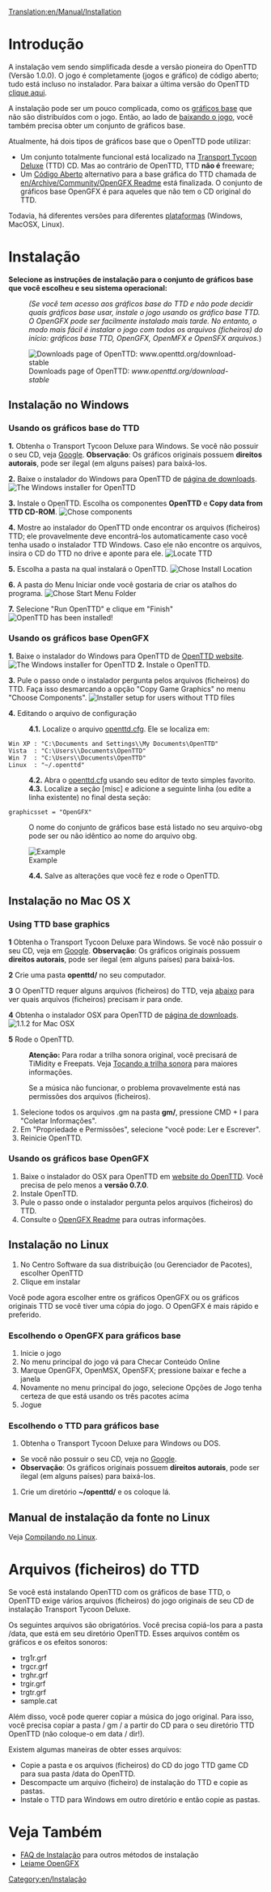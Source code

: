 [[Translation:en/Manual/Installation]]
{{pt/Manual/Tabela de conteúdos}}
=Introdução=
A instalação vem sendo simplificada desde a versão pioneira do OpenTTD (Versão 1.0.0). O jogo é completamente (jogos e gráfico) de código aberto; tudo está incluso no instalador. Para baixar a última versão do OpenTTD [http://www.openttd.org/download-stable clique aqui].

A instalação pode ser um pouco complicada, como os [[pt/Gráficos Base|gráficos base]] que não são distribuídos com o jogo. Então, ao lado de [http://www.openttd.org/ baixando o jogo], você também precisa obter um conjunto de gráficos base.

Atualmente, há dois tipos de gráficos base que o OpenTTD pode utilizar:
* Um conjunto totalmente funcional está localizado na [http://en.wikipedia.org/wiki/Transport_Tycoon Transport Tycoon Deluxe] (TTD) CD. Mas ao contrário de OpenTTD, TTD '''não é''' freeware;
* Um [http://en.wikipedia.org/wiki/Open_source Código Aberto] alternativo para a base gráfica do TTD chamada de [[en/Archive/Community/OpenGFX Readme]] está finalizada. O conjunto de gráficos base OpenGFX é para aqueles que não tem o CD original do TTD.

Todavia, há diferentes versões para diferentes [[en/Archive/Compilation and Ports/Operating system|plataformas]] (Windows, MacOSX, Linux).

= Instalação =
'''Selecione as instruções de instalação para o conjunto de gráficos base que você escolheu e seu sistema operacional:'''
:<p style="font-size: 90%">''(Se você tem acesso aos gráficos base do TTD e não pode decidir quais gráficos base usar, instale o jogo usando os gráfico base TTD. O OpenGFX pode ser facilmente instalado mais tarde. No entanto, o modo mais fácil é instalar o jogo com todos os arquivos (ficheiros) do início: gráficos base TTD, OpenGFX, OpenMFX e OpenSFX arquivos.'')</p>

[[File:en/Manual/Installation 1a.png|frame|center|Downloads page of OpenTTD: ''www.openttd.org/download-stable'']]

== Instalação no Windows ==
===Usando os gráficos base do TTD===
'''1.''' Obtenha o Transport Tycoon Deluxe para Windows. Se você não possuir o seu CD, veja [http://www.google.com/search?q=transport+tycoon+deluxe Google]. '''Observação''': Os gráficos originais possuem '''direitos autorais''', pode ser ilegal (em alguns países) para baixá-los. 

'''2.''' Baixe o instalador do Windows para OpenTTD de [http://www.openttd.org/download-stable página de downloads].
[[File:en/Manual/Installation 1b.png|frame|center|The Windows installer for OpenTTD]]

'''3.''' Instale o OpenTTD. Escolha os componentes '''OpenTTD''' e '''Copy data from TTD CD-ROM'''.
[[File:en/Manual/Installation 2.png|frame|center|Chose components]]

'''4.''' Mostre ao instalador do OpenTTD onde encontrar os arquivos (ficheiros) TTD; ele provavelmente deve encontrá-los automaticamente caso você tenha usado o instalador TTD Windows. Caso ele não encontre os arquivos, insira o CD do TTD no drive e aponte para ele.
[[File:en/Manual/Installation 3.png|frame|center|Locate TTD]]

'''5.''' Escolha a pasta na qual instalará o OpenTTD.
[[File:en/Manual/Installation 4.png|frame|center|Chose Install Location]]

'''6.''' A pasta do Menu Iniciar onde você gostaria de criar os atalhos do programa.
[[File:en/Manual/Installation 5.png|frame|center|Chose Start Menu Folder]]

'''7.''' Selecione "Run OpenTTD" e clique em "Finish"
[[File:en/Manual/Installation 6.png|frame|center|OpenTTD has been installed!]]

===Usando os gráficos base OpenGFX===
'''1.''' Baixe o instalador do Windows para OpenTTD de [http://www.openttd.org/ OpenTTD website].
[[File:en/Manual/Installation 1b.png|frame|center|The Windows installer for OpenTTD]]
'''2.''' Instale o OpenTTD.

'''3.''' Pule o passo onde o instalador pergunta pelos arquivos (ficheiros) do TTD. Faça isso desmarcando a opção "Copy Game Graphics" no menu "Choose Components".
[[File:en/Manual/Installation 2 gfx.png|frame|center|Installer setup for users without TTD files]]

'''4.''' Editando o arquivo de configuração
:'''4.1.''' Localize o arquivo [[pt/Openttd.cfg|openttd.cfg]]. Ele se localiza em:
 Win XP : "C:\Documents and Settings\<username>\My Documents\OpenTTD"
 Vista  : "C:\Users\<username>\Documents\OpenTTD"
 Win 7  : "C:\Users\<username>\Documents\OpenTTD"
 Linux  : "~/.openttd"
:'''4.2.''' Abra o [[pt/Openttd.cfg|openttd.cfg]] usando seu editor de texto simples favorito.
:'''4.3.''' Localize a seção [misc] e adicione a seguinte linha (ou edite a linha existente) no final desta seção:
 graphicsset = "OpenGFX"
: O nome do conjunto de gráficos base está listado no seu arquivo-obg pode ser ou não idêntico ao nome do arquivo obg.
[[File:en/Manual/Installation 9 grx manual configuration cfg.png|frame|center|Example]]
:'''4.4.''' Salve as alterações que você fez e rode o OpenTTD.


== Instalação no Mac OS X ==
{{en/Note|Nota
| 1=Não há binários oficiais para Mac OS X para o ramo 1.0.x. No entanto, o suporte para o ramo 1.1.x foi retomado agora, por favor baixe o último teste binário '''oficial''' (atualmente 1.1.0 beta5) para ter certeza que bugs remanescentes foram encontrados}}
===Using TTD base graphics===
'''1''' Obtenha o Transport Tycoon Deluxe para Windows. Se você não possuir o seu CD, veja em [http://www.google.com/search?q=transport+tycoon+deluxe Google]. '''Observação''': Os gráficos originais possuem '''direitos autorais''', pode ser ilegal (em alguns países) para baixá-los. 

'''2''' Crie uma pasta '''openttd/''' no seu computador.

'''3''' O OpenTTD requer alguns arquivos (ficheiros) do TTD, veja [[#files-from-ttd|abaixo]] para ver quais arquivos (ficheiros) precisam ir para onde.

'''4''' Obtenha o instalador OSX para OpenTTD de [http://www.openttd.org/download-stable página de downloads].
[[File:en/Manual/Installation 1b osx.png|frame|center|1.1.2 for Mac OSX]]

'''5''' Rode o OpenTTD.


:'''Atenção:''' Para rodar a trilha sonora original, você precisará de TiMidity e Freepats. Veja [[en/Archive/Compilation and Ports/Compiling on GNU∕Linux and *BSD#playing-the-soundtrack|Tocando a trilha sonora]] para maiores informações.


:Se a música não funcionar, o problema provavelmente está nas permissões dos arquivos (ficheiros).
#Selecione todos os arquivos .gm na pasta '''gm/''', pressione CMD + I para "Coletar Informações".
#Em "Propriedade e Permissões", selecione "você pode: Ler e Escrever".
#Reinicie OpenTTD.

===Usando os gráficos base OpenGFX===
# Baixe o instalador do OSX para OpenTTD em [http://www.openttd.org/ website do OpenTTD]. Você precisa de pelo menos a '''versão 0.7.0'''.
# Instale OpenTTD.
# Pule o passo onde o instalador pergunta pelos arquivos (ficheiros) do TTD.
# Consulte o [[en/Archive/Community/OpenGFX Readme#manually-installing-opengfx|OpenGFX Readme]] para outras informações.

== Instalação no Linux ==

#No Centro Software da sua distribuição (ou Gerenciador de Pacotes), escolher OpenTTD
#Clique em instalar

Você pode agora escolher entre os gráficos OpenGFX ou os gráficos originais TTD se você tiver uma cópia do jogo.
O OpenGFX é mais rápido e preferido.

===Escolhendo o OpenGFX para gráficos base===
#Inicie o jogo
#No menu principal do jogo vá para Checar Conteúdo Online
#Marque OpenGFX, OpenMSX, OpenSFX; pressione baixar e feche a janela
#Novamente no menu principal do jogo, selecione Opções de Jogo tenha certeza de que está usando os três pacotes acima
#Jogue

===Escolhendo o TTD para gráficos base===
#Obtenha o Transport Tycoon Deluxe para Windows ou DOS. 
* Se você não possuir o seu CD, veja no [http://www.google.com/search?q=transport+tycoon+deluxe Google]. 
*'''Observação''': Os gráficos originais possuem '''direitos autorais''', pode ser ilegal (em alguns países) para baixá-los.
#Crie um diretório '''~/openttd/''' e os coloque lá.


==Manual de instalação da fonte no Linux ==
Veja [[en/Archive/Compilation and Ports/Compiling on GNU∕Linux and *BSD|Compilando no Linux]].

=Arquivos (ficheiros) do TTD=
Se você está instalando OpenTTD com os gráficos de base TTD, o OpenTTD exige vários arquivos (ficheiros) do jogo originais de seu CD de instalação Transport Tycoon Deluxe. 

Os seguintes arquivos são obrigatórios. Você precisa copiá-los para a pasta /data, que está em seu diretório OpenTTD. Esses arquivos contêm os gráficos e os efeitos sonoros:
* trg1r.grf
* trgcr.grf
* trghr.grf
* trgir.grf
* trgtr.grf
* sample.cat


Além disso, você pode querer copiar a música do jogo original. Para isso, você precisa copiar a pasta / gm / a partir do CD para o seu diretório TTD OpenTTD (não coloque-o em data / dir!).


Existem algumas maneiras de obter esses arquivos:
* Copie a pasta e os arquivos (ficheiros) do CD do jogo TTD game CD para sua pasta /data do OpenTTD.
* Descompacte um arquivo (ficheiro) de instalação do TTD e copie as pastas.
* Instale o TTD para Windows em outro diretório e então copie as pastas.

=Veja Também=
* [[pt/Archive/Manual/FAQ Instalação|FAQ de Instalação]] para outros métodos de instalação
* [[pt/Leiame OpenGFX|Leiame OpenGFX]]

[[Category:en/Instalação]]